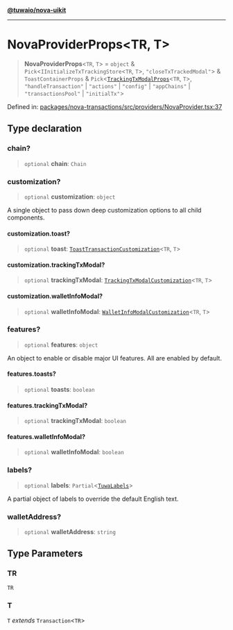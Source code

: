 [**@tuwaio/nova-uikit**](../../../../README.md)

***

# NovaProviderProps\<TR, T\>

> **NovaProviderProps**\<`TR`, `T`\> = `object` & `Pick`\<`IInitializeTxTrackingStore`\<`TR`, `T`\>, `"closeTxTrackedModal"`\> & `ToastContainerProps` & `Pick`\<[`TrackingTxModalProps`](../../interfaces/TrackingTxModalProps.md)\<`TR`, `T`\>, `"handleTransaction"` \| `"actions"` \| `"config"` \| `"appChains"` \| `"transactionsPool"` \| `"initialTx"`\>

Defined in: [packages/nova-transactions/src/providers/NovaProvider.tsx:37](https://github.com/TuwaIO/nova-uikit/blob/1dc28ffb9d17b45d0a6a6e5d7458e83b79e27bc5/packages/nova-transactions/src/providers/NovaProvider.tsx#L37)

## Type declaration

### chain?

> `optional` **chain**: `Chain`

### customization?

> `optional` **customization**: `object`

A single object to pass down deep customization options to all child components.

#### customization.toast?

> `optional` **toast**: [`ToastTransactionCustomization`](../../type-aliases/ToastTransactionCustomization.md)\<`TR`, `T`\>

#### customization.trackingTxModal?

> `optional` **trackingTxModal**: [`TrackingTxModalCustomization`](../../type-aliases/TrackingTxModalCustomization.md)\<`TR`, `T`\>

#### customization.walletInfoModal?

> `optional` **walletInfoModal**: [`WalletInfoModalCustomization`](../../type-aliases/WalletInfoModalCustomization.md)\<`TR`, `T`\>

### features?

> `optional` **features**: `object`

An object to enable or disable major UI features. All are enabled by default.

#### features.toasts?

> `optional` **toasts**: `boolean`

#### features.trackingTxModal?

> `optional` **trackingTxModal**: `boolean`

#### features.walletInfoModal?

> `optional` **walletInfoModal**: `boolean`

### labels?

> `optional` **labels**: `Partial`\<[`TuwaLabels`](../../type-aliases/TuwaLabels.md)\>

A partial object of labels to override the default English text.

### walletAddress?

> `optional` **walletAddress**: `string`

## Type Parameters

### TR

`TR`

### T

`T` *extends* `Transaction`\<`TR`\>

